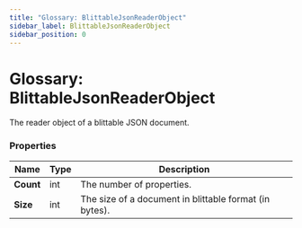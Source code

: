 ---
title: "Glossary: BlittableJsonReaderObject"
sidebar_label: BlittableJsonReaderObject
sidebar_position: 0
---




# Glossary: BlittableJsonReaderObject
<LanguageSwitcher supportedLanguages={supportedLanguages} />
<LanguageContent language="csharp">


The reader object of a blittable JSON document.

### Properties

| Name | Type | Description |
| ------------- | ------------- | ----- |
| **Count** | int | The number of properties. |
| **Size** |  int | The size of a document in blittable format (in bytes). |

</LanguageContent>